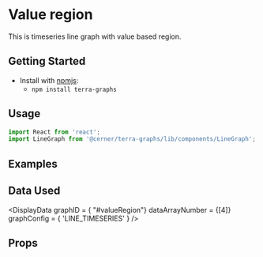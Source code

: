 
# Value region

This is timeseries line graph with value based region.

## Getting Started

- Install with [npmjs](https://www.npmjs.com):
  - `npm install terra-graphs`

## Usage

```jsx
import React from 'react';
import LineGraph from '@cerner/terra-graphs/lib/components/LineGraph';
```
## Examples
<LineGraph />

## Data Used
<DisplayData graphID = { "#valueRegion"} dataArrayNumber = {[4]} graphConfig = { 'LINE_TIMESERIES' } />

## Props
<PropsTable />